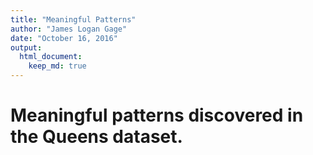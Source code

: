 ```yaml
---
title: "Meaningful Patterns"
author: "James Logan Gage"
date: "October 16, 2016"
output: 
  html_document:
    keep_md: true
---
```


# Meaningful patterns discovered in the Queens dataset.